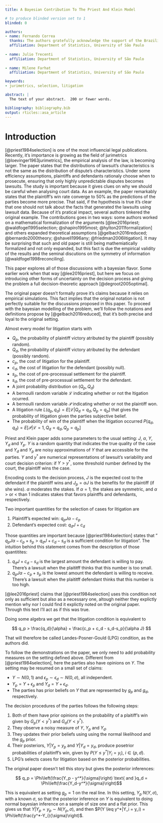 ```yaml
---
title: A Bayesian Contribution To The Priest And Klein Model

# to produce blinded version set to 1
blinded: 0

authors: 
- name: Fernando Correa
  thanks: The authors gratefully acknowledge the support of the Brazilian Jurimetrics Association for the support of this research.
  affiliation: Department of Statistics, University of São Paulo
  
- name: Julio Trecenti
  affiliation: Department of Statistics, University of São Paulo
  
- name: Milene Farhat
  affiliation: Department of Statistics, University of São Paulo

keywords:
- jurimetrics, selection, litigation

abstract: |
  The text of your abstract.  200 or fewer words.

bibliography: bibliography.bib
output: rticles::asa_article
---
```


# Introduction

[@priest1984selection] is one of the most influencial legal publications. Recently, it's importance is growing as the field of jurimetrics [@loevinger1963jurimetrics], the empirical analysis of the law, is becoming larger. \par
  The paper states that the distributions of lawsuit's characteristics is not the same as the distribution of dispute's characteristics. Under some efficiency assumptions, plaintiffs and defendants rationaly choose when to prosecute, ensuring that only highly unpredictable disputes becomes lawsuits. \par
  The study is important because it gives clues on why we should be careful when analysing court data. As an example, the paper remarkably states that the plaintiff's win rate converge to 50\% as the predictions of the parties become more precise. That said, if the hypothesis is true it's clear that one should not talk about the facts that generated the lawsuits using lawsuit data. \par
  Because of it's pratical impact, several authors tinkered the original example. The contributions goes in two ways: some authors worked on a mathematical formalization of the arguments [@lee2016priest; @waldfogel1995selection; @shapiro1995most; @hylton2011formalization] and others expanded theoretical assumptions [@gelbach2016reduced; @bernardo2000theory; @shavell1996any; @friedman2006litigation]. It may be surprising that such and old paper is still being mathemiatically formalized and not only expanded, but this fact is due the empirical validity of the results and the seminal discutions on the symmetry of information [@waldfogel1998reconciling]. \par
  This paper explores all of those discussions with a bayesian flavor. Some earlier work when that way [@lee2016priest], but here we focus on introducing other forms of uncertainty on the decision process and giving the problem a full decision-theoretic approach [@degroot2005optimal].

\section{The classical model}

The original paper doesn't formally prove it's claims because it relies on empirical simulations. This fact implies that the original notation is not perfectly suitable for the discussions proposed in this paper. To proceed with the bayesian modelling of the problem, we'll follow the notations and definitions propose by [@gelbach2016reduced], that it's both precise and loyal to the original setting.

Almost every model for litigation starts with 

- $Q_p$, the probability of plaintiff victory atributed by the plaintiff (possibly random). 
- $Q_d$, the probability of plaintiff victory atributed by the defendant (possibly random).
- $c_p$, the cost of litigation for the plaintiff.
- $c_d$, the cost of litigation for the defendant (possibly null).
- $s_p$, the cost of pre-processual settlement for the plaintiff.
- $s_d$, the cost of pre-processual settlement for the defendant.
- A joint probability distribution on $(Q_p, Q_d)$
- A bernoulli random variable $\mathcal{L}$ indicating whether or not the ltigation ocurred.
- A bernoulli random variable $\mathcal{P}$ indicating whether or not the plaintiff won.
- A litigation rule $L(q_p, q_d) = E[\mathcal{L}|Q_d = q_d, Q_p = q_p]$ that gives the probability of litigation given the parties subjective belief.
- The probability of win of the plaintiff when the litigation occurred $P(q_d, q_d) = E[\mathcal{P}|\mathcal{L}=1, Q_d = q_d, Q_p = q_p]$

Priest and Klein paper adds some parameters to the usual setting: $J$, $\alpha$, $Y$, $Y_d$ and $Y_p$. $Y$ is a random quantity that indicates the true quality of the case and $Y_d$ and $Y_p$ are noisy approximations of $Y$ that are accessible for the parties. $Y$ and $y^*$ are numerical representations of lawsuit's variability and court decision criterion: if $Y > y^*$, some threshold number defined by the court, the plaintiff wins the case.

Encoding costs to the decision process, $J$ is the expected cost to the defendant if the plaintiff wins and $J_p = \alpha J$ is the benefits for the plaintiff (if she wins). $\alpha$ moderates the stakes. If $\alpha = 1$, the stakes are symmetric, and $\alpha$ $>$ or $<$ than 1 indicates stakes that favors plaintffs and defendants, respectively. 

Two important quantities for the selection of cases for litigation are 

1. Plaintiff's expected win: $q_pJ\alpha-c_p$
2. Defendant's expected cost: $q_dJ+c_d$

Those quantities are important because [@priest1984selection] states that " $q_pJ\alpha-c_p+s_p > q_dJ+c_d-s_d$ is a sufficient condition for litigation". The intuition behind this statement comes from the description of those quantitites:

1. $q_dJ+c_d-s_d$ is the largest amount the defendant is willing to pay. There's a lawsuit when the plaititff thinks that this number is too small. 
2. $q_pJ\alpha-c_p+s_p$ is the lowest amount the defendant is willing to receive.  There's a lawsuit when the plaititff defendant thinks that this number is too high. 

[@lee2016priest] claims that [@priest1984selection] uses this condition not only as sufficient but also as a necessary one, altough neither they explictly mention why nor I could find it explictly noted on the original paper. Through this text I'll act as if this was true.

Doing some algebra we get that the litigation condition is equivalent to

$$ q_p > \frac{q_d}{\alpha} +  \frac{c_p + c_d - s_d-s_p}{\alpha J} $$

That will therefore be called Landes-Posner-Gould (LPG) condition, as the authors did.

To follow the demonstrations on the paper, we only need to add probability measures on the setting defined above. Different from [@priest1984selection], here the parties also have opinions on $Y$. The setting may be resumed on a small set of claims:

- $Y \sim N(0,1)$ and $\epsilon_p \sim \epsilon_d \sim N(0,\sigma)$, all independent.
- $Y_p = Y + \epsilon_p$ and $Y_d = Y + \epsilon_d$.
- The parties has prior beliefs on $Y$ that are represented by $g_p$ and $g_d$, respectively.

The decision procedures of the parties follows the following steps:

1. Both of them have prior opinions on the probability of a plaitiff's win given by $G_p(Y < y^*)$ and $G_d(Y < y^*)$.
2. They observe a noisy measure of $Y$, $Y_p$ and $Y_d$.
3. They updates their prior beliefs using using the normal likelihood and the $g_p$ prior.
4. Their posteriors, $Y|Y_p = y_p$ and $Y|Y_d=y_d$, produce posetrior probabilities of plaitinff's win, given by $P(Y \leq y^*|Y_i = y_i)$, $i \in \{p,d\}$.
5. LPG's selects cases for litigation based on the posterior probabilities.

The original paper doesn't tell this story but gives the posterior inferences:

$$ q_p = \Phi\left(\frac{Y_p - y^*}{\sigma}\right) \text{ and }q_d = \Phi\left(\frac{Y_d-y^*}{\sigma}\right)$$

This is equivalent as setting $g_p \propto 1$ on the real line. In this setting, $Y_p ~ N(Y, \sigma)$, with a known $\sigma$, so that the posterior inference on $Y$ is equivalent to doing normal bayesian inference on a sample of size one and a flat prior. This gives us that $Y|Y_p=y_p \sim N(Y_p, \sigma)$, and then $P(Y \leq y^*|Y_i = y_i) = \Phi\left(\frac{y^*-Y_i}{\sigma}\right)$.

\section{Bayesian Extensions}

\label{sec:verify}




